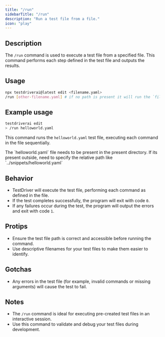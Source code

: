 ```yaml
---
title: "/run"
sidebarTitle: "/run"
description: "Run a test file from a file."
icon: "play"
---
```


## Description

The `/run` command is used to execute a test file from a specified file. This command performs each step defined in the test file and outputs the results.

## Usage

```bash
npx testdriverai@latest edit <filename.yaml>
/run [other-filename.yaml] # if no path is present it will run the `filename.yaml`
```

## Example usage

```bash
testdriverai edit
> /run helloworld.yaml
```

This command runs the `helloworld.yaml` test file, executing each command in the file sequentially.

<Warning>
  The `helloworld.yaml` file needs to be present in the present directory. If
  its present outside, need to specify the relative path like
  `../snippets/helloworld.yaml`
</Warning>

## Behavior

- TestDriver will execute the test file, performing each command as defined in the file.
- If the test completes successfully, the program will exit with code `0`.
- If any failures occur during the test, the program will output the errors and exit with code `1`.

## Protips

- Ensure the test file path is correct and accessible before running the command.
- Use descriptive filenames for your test files to make them easier to identify.

## Gotchas

- Any errors in the test file (for example, invalid commands or missing arguments) will cause the test to fail.

## Notes

- The `/run` command is ideal for executing pre-created test files in an interactive session.
- Use this command to validate and debug your test files during development.
